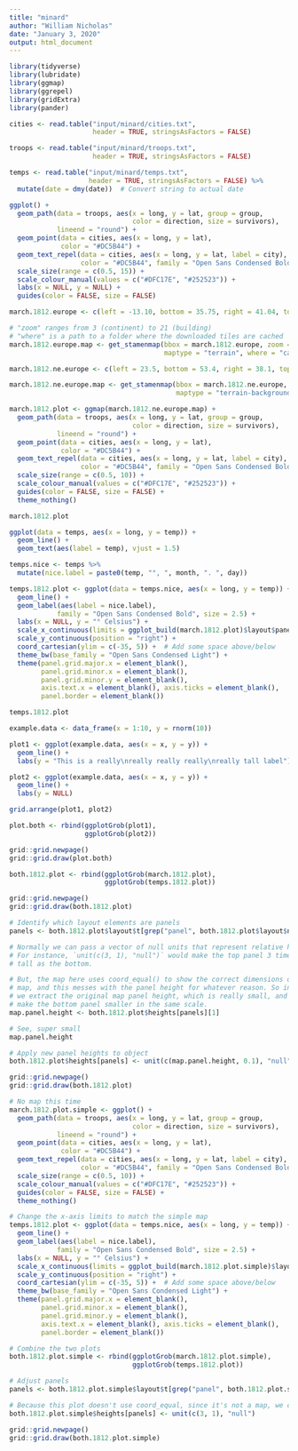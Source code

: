 ```yaml
---
title: "minard"
author: "William Nicholas"
date: "January 3, 2020"
output: html_document
---
```


```r
library(tidyverse)
library(lubridate)
library(ggmap)
library(ggrepel)
library(gridExtra)
library(pander)

cities <- read.table("input/minard/cities.txt",
                     header = TRUE, stringsAsFactors = FALSE)

troops <- read.table("input/minard/troops.txt",
                     header = TRUE, stringsAsFactors = FALSE)

temps <- read.table("input/minard/temps.txt",
                    header = TRUE, stringsAsFactors = FALSE) %>%
  mutate(date = dmy(date))  # Convert string to actual date
```

```r
ggplot() +
  geom_path(data = troops, aes(x = long, y = lat, group = group, 
                               color = direction, size = survivors),
            lineend = "round") +
  geom_point(data = cities, aes(x = long, y = lat),
             color = "#DC5B44") +
  geom_text_repel(data = cities, aes(x = long, y = lat, label = city),
                  color = "#DC5B44", family = "Open Sans Condensed Bold") +
  scale_size(range = c(0.5, 15)) + 
  scale_colour_manual(values = c("#DFC17E", "#252523")) +
  labs(x = NULL, y = NULL) + 
  guides(color = FALSE, size = FALSE)

march.1812.europe <- c(left = -13.10, bottom = 35.75, right = 41.04, top = 61.86)

# "zoom" ranges from 3 (continent) to 21 (building)
# "where" is a path to a folder where the downloaded tiles are cached
march.1812.europe.map <- get_stamenmap(bbox = march.1812.europe, zoom = 5,
                                       maptype = "terrain", where = "cache")
```
```r
march.1812.ne.europe <- c(left = 23.5, bottom = 53.4, right = 38.1, top = 56.3)

march.1812.ne.europe.map <- get_stamenmap(bbox = march.1812.ne.europe, zoom = 8,
                                          maptype = "terrain-background", where = "cache")

march.1812.plot <- ggmap(march.1812.ne.europe.map) +
  geom_path(data = troops, aes(x = long, y = lat, group = group, 
                               color = direction, size = survivors),
            lineend = "round") +
  geom_point(data = cities, aes(x = long, y = lat),
             color = "#DC5B44") +
  geom_text_repel(data = cities, aes(x = long, y = lat, label = city),
                  color = "#DC5B44", family = "Open Sans Condensed Bold") +
  scale_size(range = c(0.5, 10)) + 
  scale_colour_manual(values = c("#DFC17E", "#252523")) +
  guides(color = FALSE, size = FALSE) +
  theme_nothing()

march.1812.plot
```

```r
ggplot(data = temps, aes(x = long, y = temp)) +
  geom_line() +
  geom_text(aes(label = temp), vjust = 1.5)
```

```r
temps.nice <- temps %>%
  mutate(nice.label = paste0(temp, "°, ", month, ". ", day))

temps.1812.plot <- ggplot(data = temps.nice, aes(x = long, y = temp)) +
  geom_line() +
  geom_label(aes(label = nice.label),
            family = "Open Sans Condensed Bold", size = 2.5) + 
  labs(x = NULL, y = "° Celsius") +
  scale_x_continuous(limits = ggplot_build(march.1812.plot)$layout$panel_ranges[[1]]$x.range) +
  scale_y_continuous(position = "right") +
  coord_cartesian(ylim = c(-35, 5)) +  # Add some space above/below
  theme_bw(base_family = "Open Sans Condensed Light") +
  theme(panel.grid.major.x = element_blank(),
        panel.grid.minor.x = element_blank(),
        panel.grid.minor.y = element_blank(),
        axis.text.x = element_blank(), axis.ticks = element_blank(),
        panel.border = element_blank())

temps.1812.plot
```

```r
example.data <- data_frame(x = 1:10, y = rnorm(10))

plot1 <- ggplot(example.data, aes(x = x, y = y)) +
  geom_line() +
  labs(y = "This is a really\nreally really really\nreally tall label")

plot2 <- ggplot(example.data, aes(x = x, y = y)) +
  geom_line() +
  labs(y = NULL)

grid.arrange(plot1, plot2)
```

```r
plot.both <- rbind(ggplotGrob(plot1),
                   ggplotGrob(plot2))

grid::grid.newpage()
grid::grid.draw(plot.both)
```

```r
both.1812.plot <- rbind(ggplotGrob(march.1812.plot),
                        ggplotGrob(temps.1812.plot))

grid::grid.newpage()
grid::grid.draw(both.1812.plot)
```

```r
# Identify which layout elements are panels
panels <- both.1812.plot$layout$t[grep("panel", both.1812.plot$layout$name)]

# Normally we can pass a vector of null units that represent relative heights.
# For instance, `unit(c(3, 1), "null")` would make the top panel 3 times as
# tall as the bottom.

# But, the map here uses coord_equal() to show the correct dimensions of the
# map, and this messes with the panel height for whatever reason. So instead,
# we extract the original map panel height, which is really small, and then
# make the bottom panel smaller in the same scale.
map.panel.height <- both.1812.plot$heights[panels][1]

# See, super small
map.panel.height

# Apply new panel heights to object
both.1812.plot$heights[panels] <- unit(c(map.panel.height, 0.1), "null")

grid::grid.newpage()
grid::grid.draw(both.1812.plot)
```

```r
# No map this time
march.1812.plot.simple <- ggplot() +
  geom_path(data = troops, aes(x = long, y = lat, group = group, 
                               color = direction, size = survivors),
            lineend = "round") +
  geom_point(data = cities, aes(x = long, y = lat),
             color = "#DC5B44") +
  geom_text_repel(data = cities, aes(x = long, y = lat, label = city),
                  color = "#DC5B44", family = "Open Sans Condensed Bold") +
  scale_size(range = c(0.5, 10)) + 
  scale_colour_manual(values = c("#DFC17E", "#252523")) +
  guides(color = FALSE, size = FALSE) +
  theme_nothing()

# Change the x-axis limits to match the simple map
temps.1812.plot <- ggplot(data = temps.nice, aes(x = long, y = temp)) +
  geom_line() +
  geom_label(aes(label = nice.label),
            family = "Open Sans Condensed Bold", size = 2.5) + 
  labs(x = NULL, y = "° Celsius") +
  scale_x_continuous(limits = ggplot_build(march.1812.plot.simple)$layout$panel_ranges[[1]]$x.range) +
  scale_y_continuous(position = "right") +
  coord_cartesian(ylim = c(-35, 5)) +  # Add some space above/below
  theme_bw(base_family = "Open Sans Condensed Light") +
  theme(panel.grid.major.x = element_blank(),
        panel.grid.minor.x = element_blank(),
        panel.grid.minor.y = element_blank(),
        axis.text.x = element_blank(), axis.ticks = element_blank(),
        panel.border = element_blank())

# Combine the two plots
both.1812.plot.simple <- rbind(ggplotGrob(march.1812.plot.simple),
                               ggplotGrob(temps.1812.plot))

# Adjust panels
panels <- both.1812.plot.simple$layout$t[grep("panel", both.1812.plot.simple$layout$name)]

# Because this plot doesn't use coord_equal, since it's not a map, we can use whatever relative numbers we want, like a 3:1 ratio
both.1812.plot.simple$heights[panels] <- unit(c(3, 1), "null")

grid::grid.newpage()
grid::grid.draw(both.1812.plot.simple)
```

